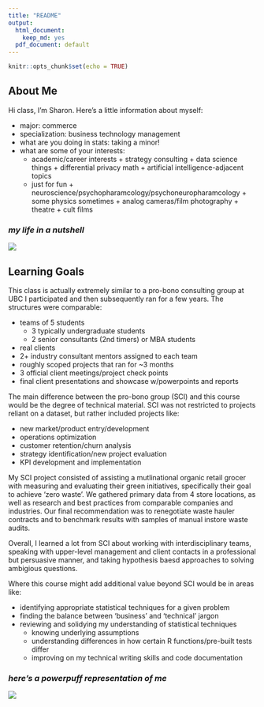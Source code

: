 ```yaml
---
title: "README"
output:
  html_document:
    keep_md: yes
  pdf_document: default
---
```


```r
knitr::opts_chunk$set(echo = TRUE)
```

## About Me

Hi class, 
I'm Sharon. Here's a little information about myself: 

* major: commerce
* specialization: business technology management 
* what are you doing in stats: taking a minor! 
* what are some of your interests: 
    + academic/career interests 
          + strategy consulting
          + data science things
          + differential privacy math 
          + artificial intelligence-adjacent topics
    + just for fun
          + neuroscience/psychopharamcology/psychoneuropharamcology
          + some physics sometimes 
          + analog cameras/film photography 
          + theatre
          + cult films
          
### *my life in a nutshell*
![](https://static01.nyt.com/images/2016/08/05/us/05onfire1_xp/05onfire1_xp-master768-v2.jpg)

## Learning Goals 

This class is actually extremely similar to a pro-bono consulting group at UBC I participated and then subsequently ran for a few years. The structures were comparable: 

* teams of 5 students
    + 3 typically undergraduate students
    + 2 senior consultants (2nd timers) or MBA students 
* real clients 
* 2+ industry consultant mentors assigned to each team 
* roughly scoped projects that ran for ~3 months 
* 3 official client meetings/project check points 
* final client presentations and showcase w/powerpoints and reports 


The main difference between the pro-bono group (SCI) and this course would be the degree of technical material. SCI was not restricted to projects reliant on a dataset, but rather included projects like: 
 
* new market/product entry/development
* operations optimization 
* customer retention/churn analysis 
* strategy identification/new project evaluation
* KPI development and implementation 

My SCI project consisted of assisting a mutlinational organic retail grocer with measuring and evaluating their green initiatives, specifically their goal to achieve 'zero waste'. We gathered primary data from 4 store locations, as well as research and best practices from comparable companies and industries. Our final recommendation was to renegotiate waste hauler contracts and to benchmark results with samples of manual instore waste audits. 

Overall, I learned a lot from SCI about working with interdisciplinary teams, speaking with upper-level management and client contacts in a professional but persuasive manner, and taking hypothesis baesd approaches to solving ambigious questions. 

Where this course might add additional value beyond SCI would be in areas like: 

* identifying appropriate statistical techniques for a given problem 
* finding the balance between 'business' and 'technical' jargon 
* reviewing and solidying my understanding of statistical techniques
    + knowing underlying assumptions 
    + understanding differences in how certain R functions/pre-built tests differ
    + improving on my technical writing skills and code documentation 

### *here's a powerpuff representation of me*
![](https://github.com/sharonyl/STAT_450_Work/blob/master/wallpaper-powfactor.jpg?raw=true)
